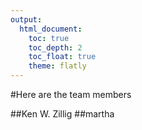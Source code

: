```yaml
---
output: 
  html_document:
    toc: true
    toc_depth: 2
    toc_float: true
    theme: flatly
---
```


#Here are the team members 

##Ken W. Zillig
##martha